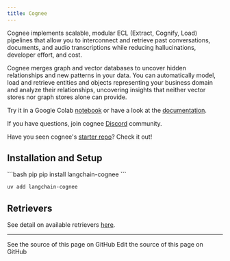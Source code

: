 ```yaml
---
title: Cognee
---
```


Cognee implements scalable, modular ECL (Extract, Cognify, Load) pipelines that allow
you to interconnect and retrieve past conversations, documents, and audio
transcriptions while reducing hallucinations, developer effort, and cost.

Cognee merges graph and vector databases to uncover hidden relationships and new
patterns in your data. You can automatically model, load and retrieve entities and
objects representing your business domain and analyze their relationships, uncovering
insights that neither vector stores nor graph stores alone can provide.

Try it in a Google Colab  <a href="https://colab.research.google.com/drive/1g-Qnx6l_ecHZi0IOw23rg0qC4TYvEvWZ?usp=sharing">notebook</a>  or have a look at the <a href="https://docs.cognee.ai">documentation</a>.

If you have questions, join cognee <a href="https://discord.gg/NQPKmU5CCg">Discord</a> community.

Have you seen cognee's <a href="https://github.com/topoteretes/cognee-starter">starter repo</a>? Check it out!


## Installation and Setup

<CodeGroup>
```bash pip
pip install langchain-cognee
```

```bash uv
uv add langchain-cognee
```
</CodeGroup>

## Retrievers

See detail on available retrievers [here](/oss/python/integrations/retrievers/cognee).

---

<CardGroup cols={2}>
  <Card title="View Source" icon="eye" href="https://github.com/langchain-ai/docs/blob/main/src/oss/python/integrations/providers/cognee.mdx">
    See the source of this page on GitHub
  </Card>
  <Card title="Edit Source" icon="pen-to-square" href="https://github.com/langchain-ai/docs/edit/main/src/oss/python/integrations/providers/cognee.mdx">
    Edit the source of this page on GitHub
  </Card>
</CardGroup>
